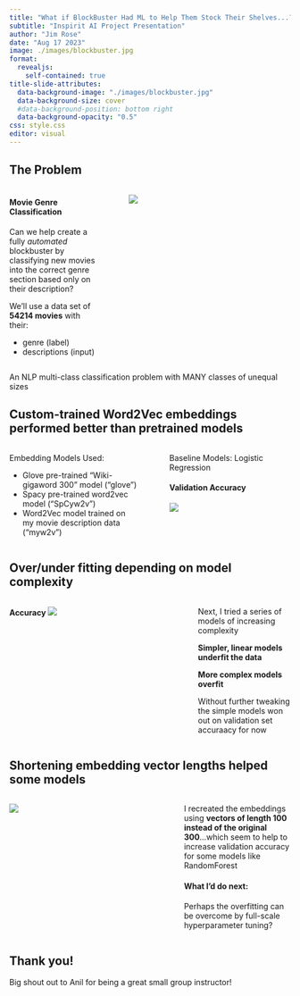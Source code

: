 ```yaml
---
title: "What if BlockBuster Had ML to Help Them Stock Their Shelves...?"
subtitle: "Inspirit AI Project Presentation" 
author: "Jim Rose"
date: "Aug 17 2023"
image: ./images/blockbuster.jpg
format: 
  revealjs:
    self-contained: true
title-slide-attributes: 
  data-background-image: "./images/blockbuster.jpg"
  data-background-size: cover
  #data-background-position: bottom right
  data-background-opacity: "0.5"
css: style.css
editor: visual
---
```


## The Problem {.smaller}

::: columns
::: {.column width="30%"}
#### Movie Genre Classification {.bottom}

Can we help create a fully *automated* blockbuster by classifying new movies into the correct genre section based only on their description?

We'll use a data set of **54214 movies** with their:

-   genre (label)
-   descriptions (input)
:::

::: {.column width="3%"}
:::

::: {.column width="57%"}
![](./images/genre_count.png)
:::
:::

::: aside
An NLP multi-class classification problem with MANY classes of unequal sizes
:::

## Custom-trained Word2Vec embeddings performed better than pretrained models {.smaller}

::: columns
::: {.column width="50%"}
Embedding Models Used:

-   Glove pre-trained "Wiki-gigaword 300" model ("glove")
-   Spacy pre-trained word2vec model ("SpCyw2v")
-   Word2Vec model trained on my movie description data ("myw2v")
:::

::: {.column width="3%"}
:::

::: {.column width="47%"}
Baseline Models: Logistic Regression

#### Validation Accuracy

![](./images/baseline.png)
:::
:::

## Over/under fitting depending on model complexity {.smaller}

::: columns
::: {.column width="60%"}
**Accuracy** ![](./images/train_val_300)
:::

::: {.column width="30%"}
Next, I tried a series of models of increasing complexity

::: callout-note
**Simpler, linear models underfit the data**

**More complex models overfit**

Without further tweaking the simple models won out on validation set accuraacy for now
:::
:::
:::

## Shortening embedding vector lengths helped some models {.smaller}

::: columns
::: {.column width="55%"}
![](./images/train_val_compare.png)
:::

::: {.column width="35%"}
I recreated the embeddings using **vectors of length 100 instead of the original 300**...which seem to help to increase validation accuracy for some models like RandomForest

#### What I'd do next:

Perhaps the overfitting can be overcome by full-scale hyperparameter tuning?
:::
:::

## Thank you! {.center}

::: r-fit-text
Big shout out to Anil for being a great small group instructor!
:::
